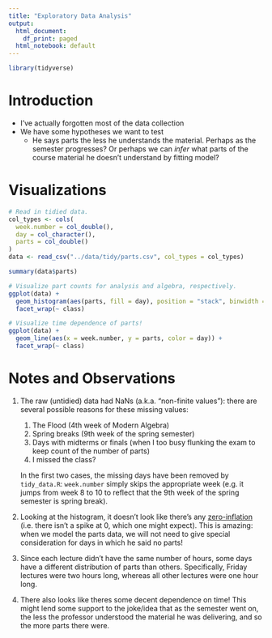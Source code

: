 ```yaml
---
title: "Exploratory Data Analysis"
output:
  html_document:
    df_print: paged
  html_notebook: default
---
```


```r
library(tidyverse)
```

# Introduction

- I've actually forgotten most of the data collection
- We have some hypotheses we want to test
  - He says parts the less he understands the material. Perhaps as the semester progresses? Or perhaps we can _infer_ what parts of the course material he doesn't understand by fitting model?

# Visualizations

```r
# Read in tidied data.
col_types <- cols(
  week.number = col_double(),
  day = col_character(),
  parts = col_double()
)
data <- read_csv("../data/tidy/parts.csv", col_types = col_types)
```

```r
summary(data$parts)
```


```r
# Visualize part counts for analysis and algebra, respectively.
ggplot(data) +
  geom_histogram(aes(parts, fill = day), position = "stack", binwidth = 5) +
  facet_wrap(~ class)
```

```r
# Visualize time dependence of parts!
ggplot(data) +
  geom_line(aes(x = week.number, y = parts, color = day)) +
  facet_wrap(~ class)
```

# Notes and Observations

1. The raw (untidied) data had NaNs (a.k.a. "non-finite values"): there are several possible reasons for these missing values:

    1. The Flood (4th week of Modern Algebra)
    1. Spring breaks (9th week of the spring semester)
    1. Days with midterms or finals (when I too busy flunking the exam to keep count of the number of parts)
    1. I missed the class?

    In the first two cases, the missing days have been removed by `tidy_data.R`: `week.number` simply skips the appropriate week (e.g. it jumps from week 8 to 10 to reflect that the 9th week of the spring semester is spring break).

1. Looking at the histogram, it doesn't look like there's any [zero-inflation](https://en.wikipedia.org/wiki/Zero-inflated_model) (i.e. there isn't a spike at 0, which one might expect). This is amazing: when we model the parts data, we will not need to give special consideration for days in which he said no parts!

1. Since each lecture didn't have the same number of hours, some days have a different distribution of parts than others. Specifically, Friday lectures were two hours long, whereas all other lectures were one hour long. 

1. There also looks like theres some decent dependence on time! This might lend some support to the joke/idea that as the semester went on, the less the professor understood the material he was delivering, and so the more parts there were.